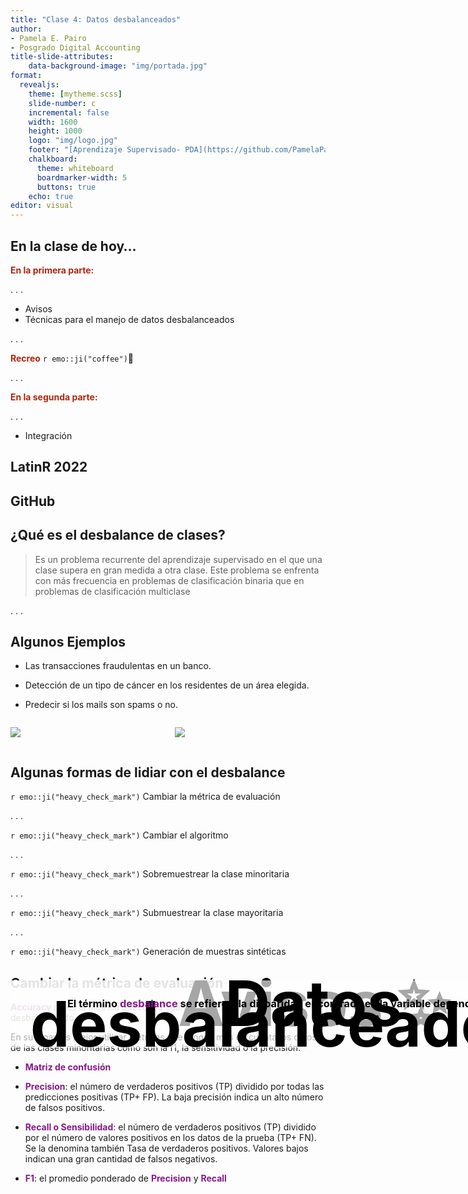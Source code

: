 ---
title: "Clase 4: Datos desbalanceados"
author: 
- Pamela E. Pairo
- Posgrado Digital Accounting
title-slide-attributes:
    data-background-image: "img/portada.jpg"
format: 
  revealjs:
    theme: [mytheme.scss]
    slide-number: c
    incremental: false
    width: 1600
    height: 1000
    logo: "img/logo.jpg"
    footer: "[Aprendizaje Supervisado- PDA](https://github.com/PamelaPairo/clases_pda)"
    chalkboard:
      theme: whiteboard
      boardmarker-width: 5
      buttons: true
    echo: true
editor: visual
---

## En la clase de hoy...

[**En la primera parte:**]{style="color: #ae260e;"}

. . .

-   Avisos
-   Técnicas para el manejo de datos desbalanceados

. . .

[**Recreo**]{style="color: #ae260e;"} `r emo::ji("coffee")`🧉

. . .

[**En la segunda parte:**]{style="color: #ae260e;"}

. . .

-   Integración

##  {background-color="#C5E1A5"}

<h3 style="color:black;background-color: rgba(255,255,255,0.65);padding:5px;line-height:2em; text-align: center; position: absolute; top: 40%; width: 100%;">

[Avisos ✨]{style="font-size: 100px;"}

</h3>

## LatinR 2022

## GitHub

## {background-color="#C5E1A5"}

<h3 style="color:black;background-color: rgba(255,255,255,0.65);padding:5px;line-height:2em; text-align: center; position: absolute; top: 40%; width: 100%;">

[Datos desbalanceados📊]{style="font-size: 100px;"}

</h3>

## ¿Qué es el desbalance de clases?

> Es un problema recurrente del aprendizaje supervisado en el que una clase supera en gran medida a otra clase. Este problema se enfrenta con más frecuencia en problemas de clasificación binaria que en problemas de clasificación multiclase

. . .

<h3 style="color:black;padding:5px;line-height:2em; text-align: center; position: absolute; top: 40%; width: 100%;">

El término [**desbalance**]{style="color: #88188a;"} se refiere a la disparidad encontrada en la variable dependiente (respuesta).

</h3>

## Algunos Ejemplos

- Las transacciones fraudulentas en un banco.

- Detección de un tipo de cáncer en los residentes de un área elegida.

- Predecir si los mails son spams o no.

::: columns
::: {.column width="50%"}
![](https://raw.githubusercontent.com/PamelaPairo/Taller_IA/main/clases/images/fraude.jpg){fig-align="center"}
:::

::: {.column width="50%"}
![](https://raw.githubusercontent.com/PamelaPairo/Taller_IA/main/clases/images/spam.jpg){fig-align="center"}
:::
:::

## Algunas formas de lidiar con el desbalance

`r emo::ji("heavy_check_mark")` Cambiar la métrica de evaluación

. . .

`r emo::ji("heavy_check_mark")` Cambiar el algoritmo

. . .

`r emo::ji("heavy_check_mark")` Sobremuestrear la clase minoritaria

. . .

`r emo::ji("heavy_check_mark")` Submuestrear la clase mayoritaria

. . .

`r emo::ji("heavy_check_mark")` Generación de muestras sintéticas

## Cambiar la métrica de evaluación

[**Accuracy**]{style="color: #88188a;"} no es la métrica adecuada cuando se tiene un dataset desbalanceado.

En su lugar, es mejor utilizar métricas que tengan más en cuenta los datos de las clases minoritarias como son la f1, la sensitividad o la precisión.

- [**Matriz de confusión**]{style="color: #88188a;"}

- [**Precision**]{style="color: #88188a;"}: el número de verdaderos positivos (TP) dividido por todas las predicciones positivas (TP+ FP). La baja precisión indica un alto número de falsos positivos.

- [**Recall o Sensibilidad**]{style="color: #88188a;"}: el número de verdaderos positivos (TP) dividido por el número de valores positivos en los datos de la prueba (TP+ FN). Se la denomina también Tasa de verdaderos positivos. Valores bajos indican una gran cantidad de falsos negativos.

- [**F1**]{style="color: #88188a;"}: el promedio ponderado de [**Precision**]{style="color: #88188a;"} y [**Recall**]{style="color: #88188a;"}